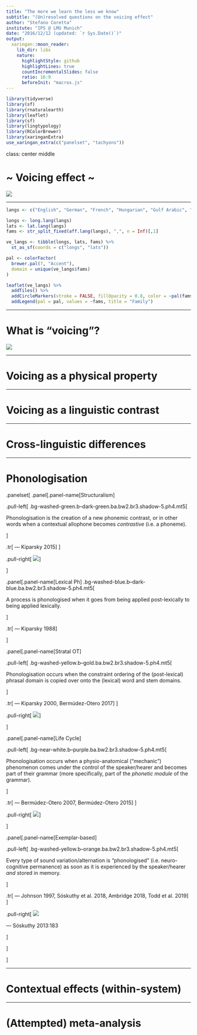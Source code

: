 ```yaml
---
title: "The more we learn the less we know"
subtitle: "(Un)resolved questions on the voicing effect"
author: "Stefano Coretta"
institute: "IPS @ LMU Munich"
date: "2016/12/12 (updated: `r Sys.Date()`)"
output:
  xaringan::moon_reader:
    lib_dir: libs
    nature:
      highlightStyle: github
      highlightLines: true
      countIncrementalSlides: false
      ratio: 16:9
      beforeInit: "macros.js"
---
```


```r
library(tidyverse)
library(sf)
library(rnaturalearth)
library(leaflet)
library(sf)
library(lingtypology)
library(RColorBrewer)
library(xaringanExtra)
use_xaringan_extra(c("panelset", "tachyons"))
```


class: center middle

# ~ Voicing effect ~

![](img/voicing-effect.png)

---

```r
langs <- c("English", "German", "French", "Hungarian", "Gulf Arabic", "Assamese", "Bengali", "Dutch", "Georgian", "Hindi", "Italian", "Icelandic", "Japanese", "Korean", "Lithuanian", "Norwegian", "Spanish", "Swedish", "Telugu", "Russian", "Czech", "Polish")

longs <- long.lang(langs)
lats <- lat.lang(langs)
fams <- str_split_fixed(aff.lang(langs), ",", n = Inf)[,1]

ve_langs <- tibble(longs, lats, fams) %>%
  st_as_sf(coords = c("longs", "lats"))

pal <- colorFactor(
  brewer.pal(7, "Accent"),
  domain = unique(ve_langs$fams)
)

leaflet(ve_langs) %>% 
  addTiles() %>%
  addCircleMarkers(stroke = FALSE, fillOpacity = 0.8, color = ~pal(fams)) %>%
  addLegend(pal = pal, values = ~fams, title = "Family")
```

---

# What is "voicing"?

![](img/voicing.png)


---

# Voicing as a physical property


---

# Voicing as a linguistic contrast


---

# Cross-linguistic differences

---

# Phonologisation

.panelset[
.panel[.panel-name[Structuralism]

.pull-left[
.bg-washed-green.b--dark-green.ba.bw2.br3.shadow-5.ph4.mt5[

Phonologisation is the creation of a new phonemic contrast, or in other words when a contextual allophone becomes *contrastive* (i.e. a phoneme).

]

.tr[
— Kiparsky 2015
]
]

.pull-right[
![](img/phonologisation-structuralist.png)
]

]

.panel[.panel-name[Lexical Ph]
.bg-washed-blue.b--dark-blue.ba.bw2.br3.shadow-5.ph4.mt5[

A process is phonologised when it goes from being applied post-lexically to being applied lexically.

]

.tr[
— Kiparsky 1988
]

]

.panel[.panel-name[Stratal OT]

.pull-left[
.bg-washed-yellow.b--gold.ba.bw2.br3.shadow-5.ph4.mt5[

Phonologisation occurs when the constraint ordering of the (post-lexical) phrasal domain is copied over onto the (lexical) word and stem domains.

]

.tr[
— Kiparsky 2000, Bermúdez-Otero 2017
]
]

.pull-right[
![](img/phonologisation-stratal-ot.png)
]

]

.panel[.panel-name[Life Cycle]

.pull-left[
.bg-near-white.b--purple.ba.bw2.br3.shadow-5.ph4.mt5[

Phonologisation occurs when a physio-anatomical ("mechanic") phenomenon comes under the control of the speaker/hearer and becomes part of their grammar (more specifically, part of the *phonetic module* of the grammar).

]

.tr[
— Bermúdez-Otero 2007, Bermúdez-Otero 2015
]
]

.pull-right[
![](img/bermudez-otero-trousdale-2012.png)
]

]

.panel[.panel-name[Exemplar-based]

.pull-left[
.bg-washed-yellow.b--orange.ba.bw2.br3.shadow-5.ph4.mt5[

Every type of sound variation/alternation is "phonologised" (i.e. neuro-cognitive permanence) as soon as it is experienced by the speaker/hearer *and* stored in memory.

]

.tr[
— Johnson 1997, Sóskuthy et al. 2018, Ambridge 2018, Todd et al. 2019
]
]

.pull-right[
![](img/soskuthy2013-183.png)

— Sóskuthy 2013:183

]

]

]



---

# Contextual effects (within-system)


---

# (Attempted) meta-analysis

